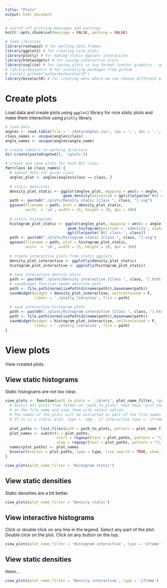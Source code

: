 ```yaml
---
title: "Plots"
output: html_document
---
```


```r
# switch off printing messages and warnings
knitr::opts_chunk$set(message = FALSE, warning = FALSE)

# load libraries
library(reshape2) # for melting data frames
library(ggplot2) # for creating nice plots
library(plotly) # for making static ggplots interactive
library(htmlwidgets) # for saving interactive plots
library(svglite) # for saving plots in svg format (vector graphics - quality is independent on zoom)
# library(devtools) # for installing packages from github
# install_github("walkerke/bsselectR")
library(bsselectR) # for creating menu where we can choose different plots
```


# Create plots

Load data and create plots using `ggplot2` library for nice static plots and make them interactive
using `plotly` library.

```r
# load data
angles <- read.table(file = './data/angles.csv', sep = ';', dec = '.', header = T)
class_names <- unique(angles$class)
angle_names <- unique(angles$angle_name)

# create subdirs in working directory
dir.create(paste0(getwd(), '/plots')) 

# create and save plots for each NtC class
for(class in class_names) {
  # subset data for given class
  angles_plot <- angles[angles$class == class, ]
  
  # static densities
  density_plot_static <- ggplot(angles_plot, mapping = aes(x = angle, colour = angle_name)) + 
                          geom_density(adjust=2) + ggtitle(paste('NtC class:', class))
  path <- paste0("./plots/Density static [Class ", class, "].svg")
  ggsave(filename = path, plot = density_plot_static, 
         units  = 'cm', width = 15, height = 10, dpi = 300)
  
  # static histograms
  histogram_plot_static <- ggplot(angles_plot, mapping = aes(x = angle, fill = angle_name)) + 
                            geom_histogram(position = 'identity', alpha=0.2) + 
                            ggtitle(paste('NtC class:', class))
  path <- paste0("./plots/Histogram static [Class ", class, "].svg")
  ggsave(filename = path, plot = histogram_plot_static, 
         units  = 'cm', width = 15, height = 10, dpi = 300)
  
  # create interactive plots from static ggplots
  density_plot_interactive <- ggplotly(density_plot_static)
  histogram_plot_interactive <- ggplotly(histogram_plot_static)
  
  # save interactive density plots
  path <- paste0("./plots/Density interactive [Class ", class, "].html")
  # saveWidget function needs absolute path
  path <- file.path(normalizePath(dirname(path)),basename(path))  
  saveWidget(widget = density_plot_interactive, selfcontained = F, 
             libdir = './plotly_libraries', file = path)
  
  # save interactive histogram plots
  path <- paste0("./plots/Histogram interactive [Class ", class, "].html")
  path <- file.path(normalizePath(dirname(path)),basename(path))
  saveWidget(widget = histogram_plot_interactive, selfcontained = F, 
             libdir = './plotly_libraries', file = path)
}
```


# View plots {.tabset}
View created plots.

## View static histograms

Static histograms are not too clear.

```r
view_plots <- function(path_to_plots = './plots', plot_name_filter, type = 'img') {
  # Select all plots from folder on 'path_to_plots' that have 'plot_name_filter'
  # in the file name and view them with select option.
  # The names of the plots will be extracted as part of the file names between '[' and ']'.
  # If it is a static plot, type = 'img', if interactive type = 'iframe'.
  
  plot_paths <- list.files(path = path_to_plots, pattern = plot_name_filter, full.names = TRUE)
  plot_names <- substr(x = plot_paths, 
                       start = regexpr(text = plot_paths, pattern = "\\[")+1,
                       stop = regexpr(text = plot_paths, pattern = "\\]")-1)
  names(plot_paths) <- plot_names
  bsselect(vector = plot_paths, type = type, live_search = TRUE, show_tick = TRUE)
}

view_plots(plot_name_filter = 'Histogram static')
```


## View static densities

Static densities are a bit better.

```r
view_plots(plot_name_filter = 'Density static')
```


## View interactive histograms

Click or double click on any line in the legend. Select any part of the plot. 
Double click on the plot. Click on any button on the top.

```r
view_plots(plot_name_filter = 'Histogram interactive', type = 'iframe')
```


## View static densities

Hmm...

```r
view_plots(plot_name_filter = 'Density interactive', type = 'iframe')
```
